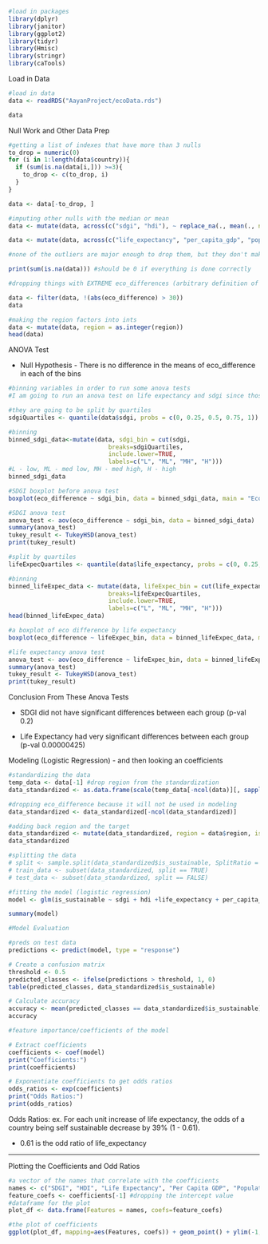 ```r
#load in packages
library(dplyr)
library(janitor)
library(ggplot2)
library(tidyr)
library(Hmisc)
library(stringr)
library(caTools)
```

Load in Data

```r
#load in data
data <- readRDS("AayanProject/ecoData.rds")

data
```

Null Work and Other Data Prep

```r
#getting a list of indexes that have more than 3 nulls
to_drop = numeric(0)
for (i in 1:length(data$country)){
  if (sum(is.na(data[i,])) >=3){
    to_drop <- c(to_drop, i)
  }
}

data <- data[-to_drop, ]
```

```r
#imputing other nulls with the median or mean
data <- mutate(data, across(c("sdgi", "hdi"), ~ replace_na(., mean(., na.rm = TRUE)))) #mean for these because there aren't major outliers

data <- mutate(data, across(c("life_expectancy", "per_capita_gdp", "population_millions"), ~ replace_na(., median(., na.rm = TRUE)))) #life expec is an int so mean doesn't make sense; the other two have some major outliers which skew the mean

#none of the outliers are major enough to drop them, but they don't make sense for the mean

print(sum(is.na(data))) #should be 0 if everything is done correctly
```

```r
#dropping things with EXTREME eco_differences (arbitrary definition of extreme)

data <- filter(data, !(abs(eco_difference) > 30))
data
```

```r
#making the region factors into ints
data <- mutate(data, region = as.integer(region))
head(data)
```

ANOVA Test

-   Null Hypothesis - There is no difference in the means of eco_difference in each of the bins

```r
#binning variables in order to run some anova tests
#I am going to run an anova test on life expectancy and sdgi since those had higher correlation with eco_difference

#they are going to be split by quartiles
sdgiQuartiles <- quantile(data$sdgi, probs = c(0, 0.25, 0.5, 0.75, 1))

#binning
binned_sdgi_data<-mutate(data, sdgi_bin = cut(sdgi,
                            breaks=sdgiQuartiles,
                            include.lower=TRUE,
                            labels=c("L", "ML", "MH", "H")))
#L - low, ML - med low, MH - med high, H - high
binned_sdgi_data
```

```r
#SDGI boxplot before anova test
boxplot(eco_difference ~ sdgi_bin, data = binned_sdgi_data, main = "Eco Difference by SDGI", xlab="SDGI", ylab="Eco Difference")
```

```r
#SDGI anova test
anova_test <- aov(eco_difference ~ sdgi_bin, data = binned_sdgi_data)
summary(anova_test)
tukey_result <- TukeyHSD(anova_test)
print(tukey_result)
```

```r
#split by quartiles
lifeExpecQuartiles <- quantile(data$life_expectancy, probs = c(0, 0.25, 0.5, 0.75, 1))

#binning
binned_lifeExpec_data <- mutate(data, lifeExpec_bin = cut(life_expectancy,
                            breaks=lifeExpecQuartiles,
                            include.lower=TRUE,
                            labels=c("L", "ML", "MH", "H")))
head(binned_lifeExpec_data)
```

```r
#a boxplot of eco difference by life expectancy
boxplot(eco_difference ~ lifeExpec_bin, data = binned_lifeExpec_data, main = "Eco Difference by Life Expectancy", xlab="Life Expectancy", ylab="Eco Difference")
```

```r
#life expectancy anova test
anova_test <- aov(eco_difference ~ lifeExpec_bin, data = binned_lifeExpec_data)
summary(anova_test)
tukey_result <- TukeyHSD(anova_test)
print(tukey_result)
```

Conclusion From These Anova Tests

-   SDGI did not have significant differences between each group (p-val 0.2)

-   Life Expectancy had very significant differences between each group (p-val 0.00000425)

Modeling (Logistic Regression) - and then looking an coefficients

```r
#standardizing the data
temp_data <- data[-1] #drop region from the standardization
data_standardized <- as.data.frame(scale(temp_data[-ncol(data)][, sapply(data, is.numeric)])) #standardize everything but the target

#dropping eco_difference because it will not be used in modeling
data_standardized <- data_standardized[-ncol(data_standardized)]

#adding back region and the target
data_standardized <- mutate(data_standardized, region = data$region, is_sustainable = data$is_sustainable)
data_standardized
```

```r
#splitting the data
# split <- sample.split(data_standardized$is_sustainable, SplitRatio = 0.8)
# train_data <- subset(data_standardized, split == TRUE)
# test_data <- subset(data_standardized, split == FALSE)
```

```r
#fitting the model (logistic regression)
model <- glm(is_sustainable ~ sdgi + hdi +life_expectancy + per_capita_gdp + population_millions, data = data_standardized, family=binomial)
```

```r
summary(model)
```

```r
#Model Evaluation

#preds on test data
predictions <- predict(model, type = "response")

# Create a confusion matrix
threshold <- 0.5
predicted_classes <- ifelse(predictions > threshold, 1, 0)
table(predicted_classes, data_standardized$is_sustainable)

# Calculate accuracy
accuracy <- mean(predicted_classes == data_standardized$is_sustainable)
accuracy
```

```r
#feature importance/coefficients of the model

# Extract coefficients
coefficients <- coef(model)
print("Coefficients:")
print(coefficients)

# Exponentiate coefficients to get odds ratios
odds_ratios <- exp(coefficients)
print("Odds Ratios:")
print(odds_ratios)
```

Odds Ratios: ex. For each unit increase of life expectancy, the odds of a country being self sustainable decrease by 39% (1 - 0.61).

-   0.61 is the odd ratio of life_expectancy

--------------------------------------------

Plotting the Coefficients and Odd Ratios

```r
#a vector of the names that correlate with the coefficients
names <- c("SDGI", "HDI", "Life Expectancy", "Per Capita GDP", "Population Millions")
feature_coefs <- coefficients[-1] #dropping the intercept value
#dataframe for the plot
plot_df <- data.frame(Features = names, coefs=feature_coefs)

#the plot of coefficients
ggplot(plot_df, mapping=aes(Features, coefs)) + geom_point() + ylim(-1,1) + geom_hline(yintercept=0, linetype="dashed") + labs(title="The Coefficients of the Features in the Logistic Regression Model", x="Features", y="Coefficients")
```
